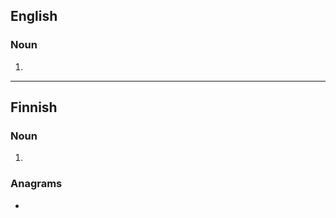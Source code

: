 ==English==

===Noun===
{{en-noun}}

# {{alternative form of|ideate|lang=en}}

{{Webster 1913}}

----

==Finnish==

===Noun===
{{head|fi|noun form}}

# {{fi-form of|idea|case=nominative|pl=plural}}

===Anagrams===
* {{anagrams|fi|taide}}